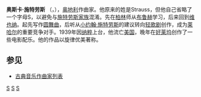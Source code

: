 {{Infobox classical
| 中文名 = 奥斯卡·施特劳斯
| 画像 = Oscar Straus at the piano.jpg
| 附注 =      
| 原文名 = Oscar Straus        
| 国别 = 奥地利    
| 出生日期 = 1870年3月6日
| 出生地 = [[奧匈帝國|奧匈帝國]][[维也纳|维也纳]]
| 逝世日期 = 1954年1月11日(83歲)
| 逝世地 = [[同盟國軍事佔領奧地利|奧地利]][[上奧地利|上奧地利]][[格蒙登縣|格蒙登縣]][[巴德伊舍|巴德伊舍]]
| 所属时期 = 浪漫主义，20世纪
| 所属乐派 =  
| 擅长作品类型 = 轻歌剧
| 代表作 = 轻歌剧《圆舞曲之梦》《巧克力士兵》
| 师从 = [[布鲁赫|布鲁赫]]
| 学生 = 
| 官方网站 = 
}}

'''奥斯卡·施特劳斯''' （{{lang-de|'''Oscar Straus'''}}，{{bd|1870年|3月6日|1954年|1月11日}}），[[奥地利|奥地利]]作曲家。他原来的姓是Strauss，但他自己省略了一个字母S，以避免与[[施特劳斯家族|施特劳斯家族]]混淆。先在[[柏林|柏林]]师从[[布鲁赫|布鲁赫]]学习，后来回到[[维也纳|维也纳]]。起先写作[[圆舞曲|圆舞曲]]，后听从[[小约翰·施特劳斯|小约翰·施特劳斯]]的建议转向[[轻歌剧|轻歌剧]]创作，成为[[莱哈尔|莱哈尔]]的重要竞争对手。1939年因[[纳粹|纳粹]]上台，他流亡[[美国|美国]]，晚年在[[好莱坞|好莱坞]]创作了一些电影配乐。他的作品以旋律优美著称。

==参见==
* [[古典音乐作曲家列表|古典音乐作曲家列表]]


{{Authority control}}
[[Category:奧地利作曲家|S]]
[[Category:浪漫主義作曲家|S]]
[[Category:20世纪作曲家|S]]